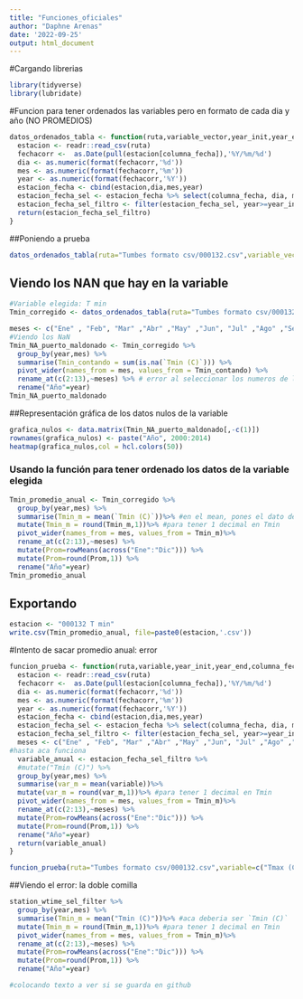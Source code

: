 ```yaml
---
title: "Funciones_oficiales"
author: "Daphne Arenas"
date: '2022-09-25'
output: html_document
---
```


#Cargando librerias
```r
library(tidyverse)
library(lubridate)
```

#Funcion para tener ordenados las variables pero en formato de cada dia y año (NO PROMEDIOS)
```r
datos_ordenados_tabla <- function(ruta,variable_vector,year_init,year_end,columna_fecha){
  estacion <- readr::read_csv(ruta)
  fechacorr <-  as.Date(pull(estacion[columna_fecha]),'%Y/%m/%d')
  dia <- as.numeric(format(fechacorr,'%d'))
  mes <- as.numeric(format(fechacorr,'%m'))
  year <- as.numeric(format(fechacorr,'%Y'))
  estacion_fecha <- cbind(estacion,dia,mes,year) 
  estacion_fecha_sel <- estacion_fecha %>% select(columna_fecha, dia, mes, year, all_of(variable_vector))
  estacion_fecha_sel_filtro <- filter(estacion_fecha_sel, year>=year_init & year<=year_end)
  return(estacion_fecha_sel_filtro)
}
```
##Poniendo a prueba
```r
datos_ordenados_tabla(ruta="Tumbes formato csv/000132.csv",variable_vector=c("Tmax (C)","Tmin (C)"), 2000, 2014, columna_fecha="Fecha")
```
## Viendo los NAN que hay en la variable
```r
#Variable elegida: T min
Tmin_corregido <- datos_ordenados_tabla(ruta="Tumbes formato csv/000132.csv",variable_vector="Tmin (C)", 2000, 2014, columna_fecha="Fecha")

meses <- c("Ene" , "Feb", "Mar" ,"Abr" ,"May" ,"Jun", "Jul" ,"Ago" ,"Set" ,"Oct" ,"Nov", "Dic")
#Viendo los NaN
Tmin_NA_puerto_maldonado <- Tmin_corregido %>%  
  group_by(year,mes) %>%
  summarise(Tmin_contando = sum(is.na(`Tmin (C)`))) %>% 
  pivot_wider(names_from = mes, values_from = Tmin_contando) %>%
  rename_at(c(2:13),~meses) %>% # error al seleccionar los numeros de las columnas
  rename("Año"=year)
Tmin_NA_puerto_maldonado
```
##Representación gráfica de los datos nulos de la variable
```r
grafica_nulos <- data.matrix(Tmin_NA_puerto_maldonado[,-c(1)])
rownames(grafica_nulos) <- paste("Año", 2000:2014)
heatmap(grafica_nulos,col = hcl.colors(50))
```
### Usando la función para tener ordenado los datos de la variable elegida
```r
Tmin_promedio_anual <- Tmin_corregido %>%
  group_by(year,mes) %>%
  summarise(Tmin_m = mean(`Tmin (C)`))%>% #en el mean, pones el dato de la variable que quieres sacar promedio
  mutate(Tmin_m = round(Tmin_m,1))%>% #para tener 1 decimal en Tmin
  pivot_wider(names_from = mes, values_from = Tmin_m)%>% 
  rename_at(c(2:13),~meses) %>% 
  mutate(Prom=rowMeans(across("Ene":"Dic"))) %>%
  mutate(Prom=round(Prom,1)) %>% 
  rename("Año"=year)
Tmin_promedio_anual
```
## Exportando
```r
estacion <- "000132 T min"
write.csv(Tmin_promedio_anual, file=paste0(estacion,'.csv'))
```


#Intento de sacar promedio anual: error
```r
funcion_prueba <- function(ruta,variable,year_init,year_end,columna_fecha){
  estacion <- readr::read_csv(ruta)
  fechacorr <-  as.Date(pull(estacion[columna_fecha]),'%Y/%m/%d')
  dia <- as.numeric(format(fechacorr,'%d'))
  mes <- as.numeric(format(fechacorr,'%m'))
  year <- as.numeric(format(fechacorr,'%Y'))
  estacion_fecha <- cbind(estacion,dia,mes,year) 
  estacion_fecha_sel <- estacion_fecha %>% select(columna_fecha, dia, mes, year, variable)
  estacion_fecha_sel_filtro <- filter(estacion_fecha_sel, year>=year_init & year<=year_end)
  meses <- c("Ene" , "Feb", "Mar" ,"Abr" ,"May" ,"Jun", "Jul" ,"Ago" ,"Set" ,"Oct" ,"Nov", "Dic")
#hasta aca funciona
  variable_anual <- estacion_fecha_sel_filtro %>%
  #mutate("Tmin (C)") %>% 
  group_by(year,mes) %>%
  summarise(var_m = mean(variable))%>% 
  mutate(var_m = round(var_m,1))%>% #para tener 1 decimal en Tmin
  pivot_wider(names_from = mes, values_from = Tmin_m)%>% 
  rename_at(c(2:13),~meses) %>% 
  mutate(Prom=rowMeans(across("Ene":"Dic"))) %>%
  mutate(Prom=round(Prom,1)) %>% 
  rename("Año"=year)
  return(variable_anual)
}
```

```r
funcion_prueba(ruta="Tumbes formato csv/000132.csv",variable=c("Tmax (C)"), 2000, 2014, columna_fecha="Fecha")
```
##Viendo el error: la doble comilla 
```r
station_wtime_sel_filter %>%
  group_by(year,mes) %>%
  summarise(Tmin_m = mean("Tmin (C)"))%>% #aca deberia ser `Tmin (C)`
  mutate(Tmin_m = round(Tmin_m,1))%>% #para tener 1 decimal en Tmin
  pivot_wider(names_from = mes, values_from = Tmin_m)%>% 
  rename_at(c(2:13),~meses) %>% 
  mutate(Prom=rowMeans(across("Ene":"Dic"))) %>%
  mutate(Prom=round(Prom,1)) %>% 
  rename("Año"=year)
```

```r
#colocando texto a ver si se guarda en github
```


